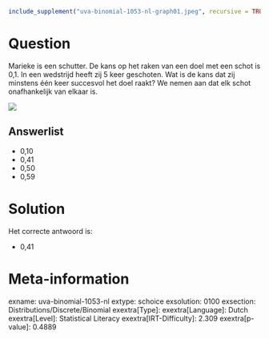 ```r
include_supplement("uva-binomial-1053-nl-graph01.jpeg", recursive = TRUE)
```

Question
========

Marieke is een schutter. De kans op het raken van een doel met een schot
is 0,1. In een wedstrijd heeft zij 5 keer geschoten. Wat is de kans dat
zij minstens één keer succesvol het doel raakt? We nemen aan dat elk
schot onafhankelijk van elkaar is.

![](uva-binomial-1053-nl-graph01.jpeg)

Answerlist
----------

* 0,10
* 0,41
* 0,50
* 0,59

Solution
========

Het correcte antwoord is: 

* 0,41

Meta-information
================
exname: uva-binomial-1053-nl
extype: schoice
exsolution: 0100
exsection: Distributions/Discrete/Binomial
exextra[Type]: 
exextra[Language]: Dutch
exextra[Level]: Statistical Literacy
exextra[IRT-Difficulty]: 2.309
exextra[p-value]: 0.4889

